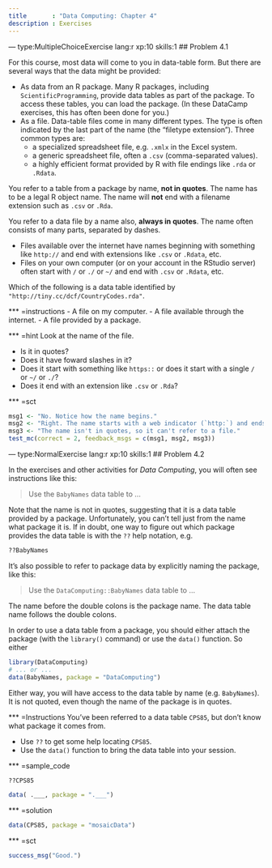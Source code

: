 ```yaml
---
title       : "Data Computing: Chapter 4"
description : Exercises
---
```


--- type:MultipleChoiceExercise lang:r xp:10 skills:1 
## Problem 4.1

For this course, most data will come to you in data-table form. But there are several ways that the data might be provided:

* As data from an R package. Many R packages, including `ScientificProgramming`, provide data tables as part of the package. To access these tables, you can load the package. (In these DataCamp exercises, this has often been done for you.)
* As a file. Data-table files come in many different types. The type is often indicated by the last part of the name (the "filetype extension"). Three common types are:
    - a specialized spreadsheet file, e.g. `.xmlx` in the Excel system.
    - a generic spreadsheet file, often a `.csv` (comma-separated values).
    - a highly efficient format provided by R with file endings like `.rda` or `.Rdata`.

You refer to a table from a package by name, **not in quotes**. The name has to be a legal R object name. The name will **not** end with a filename extension such as `.csv` or `.Rda`.

You refer to a data file by a name also, **always in quotes**. The name often consists of many parts, separated by dashes. 

* Files available over the internet have names beginning with something like `http://` and end with extensions like `.csv` or `.Rdata`, etc.
* Files on your own computer (or on your account in the RStudio server) often start with `/` or `./` or `~/` and end with `.csv` or `.Rdata`, etc.


Which of the following is a data table identified by `"http://tiny.cc/dcf/CountryCodes.rda"`.


*** =instructions
- A file on my computer.
- A file available through the internet.
- A file provided by a package.

*** =hint
Look at the name of the file.

- Is it in quotes?
- Does it have foward slashes in it? 
- Does it start with something like `https::` or does it start with a single `/` or `~/` or `./`?
- Does it end with an extension like `.csv` or `.Rda`?

*** =sct
```r
msg1 <- "No. Notice how the name begins."
msg2 <- "Right. The name starts with a web indicator (`http:`) and ends with a filetype extension (`.rda`)."
msg3 <- "The name isn't in quotes, so it can't refer to a file."
test_mc(correct = 2, feedback_msgs = c(msg1, msg2, msg3))
```

--- type:NormalExercise lang:r xp:10 skills:1 
## Problem 4.2

In the exercises and other activities for *Data Computing*, you will often see instructions like this:

> Use the `BabyNames` data table to ...

Note that the name is not in quotes, suggesting that it is a data table provided by a package. Unfortunately, you can't tell just from the name what package it is. If in doubt, one way to figure out which package provides the data table is with the `??` help notation, e.g.
```r
??BabyNames
```

It's also possible to refer to package data by explicitly naming the package, like this:

> Use the `DataComputing::BabyNames` data table to ...

The name before the double colons is the package name. The data table name follows the double colons. 

In order to use a data table from a package, you should either attach the package (with the `library()` command) or use the `data()` function. So either
```r
library(DataComputing)
# ... or ...
data(BabyNames, package = "DataComputing")
```

Either way, you will have access to the data table by name (e.g. `BabyNames`). It is not quoted, even though the name of the package is in quotes.

*** =Instructions
You've been referred to a data table `CPS85`, but don't know what package it comes from.

- Use `??` to get some help locating `CPS85`.
- Use the `data()` function to bring the data table into your session.

*** =sample_code
```r
??CPS85

data( .___, package = ".___")
```

*** =solution
```r
data(CPS85, package = "mosaicData")
```

*** =sct
```r
success_msg("Good.")
```
